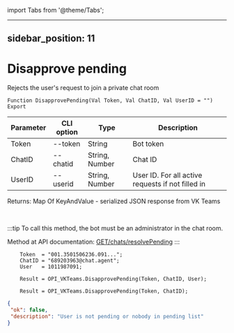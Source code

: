 ﻿import Tabs from '@theme/Tabs';

---
sidebar_position: 11
---

# Disapprove pending
 Rejects the user's request to join a private chat room



`Function DisapprovePending(Val Token, Val ChatID, Val UserID = "") Export`

  | Parameter | CLI option | Type | Description |
  |-|-|-|-|
  | Token | --token | String | Bot token |
  | ChatID | --chatid | String, Number | Chat ID |
  | UserID | --userid | String, Number | User ID. For all active requests if not filled in |

  
  Returns:  Map Of KeyAndValue - serialized JSON response from VK Teams

<br/>

:::tip
To call this method, the bot must be an administrator in the chat room.

 Method at API documentation: [GET ​​/chats/resolvePending](https://teams.vk.com/botapi/#/chats/get_chats_resolvePending)
:::
<br/>


```bsl title="Code example"
    Token  = "001.3501506236.091...";
    ChatID = "689203963@chat.agent";
    User   = 1011987091;

    Result = OPI_VKTeams.DisapprovePending(Token, ChatID, User);

    Result = OPI_VKTeams.DisapprovePending(Token, ChatID);
```
 



```json title="Result"
{
 "ok": false,
 "description": "User is not pending or nobody in pending list"
}
```
